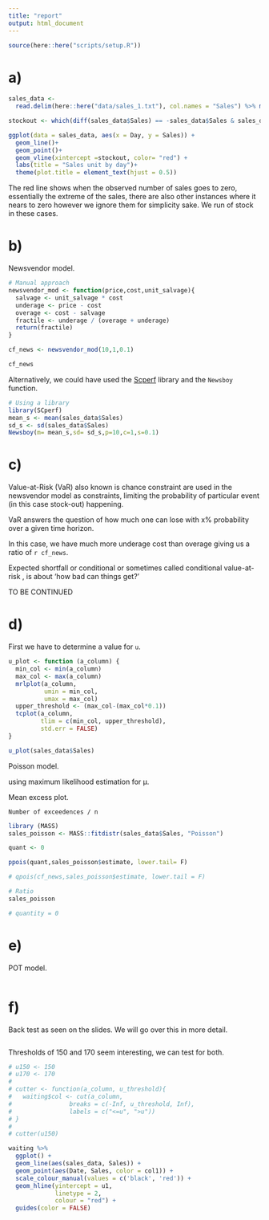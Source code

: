 ```yaml
---
title: "report"
output: html_document
---
```


```r
source(here::here("scripts/setup.R"))
```

# a)

```r
sales_data <-
  read.delim(here::here("data/sales_1.txt"), col.names = "Sales") %>% mutate(Day = row_number())
```

```r
stockout <- which(diff(sales_data$Sales) == -sales_data$Sales & sales_data$Sales !=0)

ggplot(data = sales_data, aes(x = Day, y = Sales)) +
  geom_line()+
  geom_point()+
  geom_vline(xintercept =stockout, color= "red") +
  labs(title = "Sales unit by day")+
  theme(plot.title = element_text(hjust = 0.5))
```
The red line shows when the observed number of sales goes to zero, essentially the extreme of the sales, there are also other instances where it nears to zero however we ignore them for simplicity sake. We run of stock in these cases.

# b)
Newsvendor model.

```r
# Manual approach
newsvendor_mod <- function(price,cost,unit_salvage){
  salvage <- unit_salvage * cost
  underage <- price - cost
  overage <- cost - salvage
  fractile <- underage / (overage + underage)
  return(fractile)
}

cf_news <- newsvendor_mod(10,1,0.1)

cf_news
```

Alternatively, we could have used the [Scperf](https://cran.r-project.org/web/packages/SCperf/SCperf.pdf) library and the `Newsboy` function.

```r
# Using a library
library(SCperf)
mean_s <- mean(sales_data$Sales)
sd_s <- sd(sales_data$Sales)
Newsboy(m= mean_s,sd= sd_s,p=10,c=1,s=0.1)
```

# c)
Value-at-Risk (VaR) also known is chance constraint are used in the newsvendor model as constraints, limiting the probability of particular event (in this case stock-out) happening. 

VaR answers the question of how much one can lose with
x% probability over a given time horizon.

In this case, we have much more underage cost than overage giving us a ratio of `r cf_news`.

Expected shortfall or conditional or sometimes called conditional value-at-risk , is about 'how bad can things get?'

TO BE CONTINUED

# d)
First we have to determine a value for `u`.

```r
u_plot <- function (a_column) {
  min_col <- min(a_column)
  max_col <- max(a_column)
  mrlplot(a_column,
          umin = min_col,
          umax = max_col)
  upper_threshold <- (max_col-(max_col*0.1))
  tcplot(a_column,
         tlim = c(min_col, upper_threshold),
         std.err = FALSE)
}

u_plot(sales_data$Sales)

```

Poisson model.

using maximum likelihood estimation for μ.

Mean excess plot.

`Number of exceedences / n`

```r
library (MASS)
sales_poisson <- MASS::fitdistr(sales_data$Sales, "Poisson")

quant <- 0

ppois(quant,sales_poisson$estimate, lower.tail= F)

# qpois(cf_news,sales_poisson$estimate, lower.tail = F)

# Ratio
sales_poisson

# quantity = 0

```


# e)

POT model.

```r

```


# f)

Back test as seen on the slides. We will go over this in more detail.

```r

```



Thresholds of 150 and 170 seem interesting, we can test for both.

```r
# u150 <- 150
# u170 <- 170
# 
# cutter <- function(a_column, u_threshold){
#   waiting$col <- cut(a_column,
#                breaks = c(-Inf, u_threshold, Inf),
#                labels = c("<=u", ">u")) 
# }
# 
# cutter(u150)

waiting %>%
  ggplot() +
  geom_line(aes(sales_data, Sales)) +
  geom_point(aes(Date, Sales, color = col1)) +
  scale_colour_manual(values = c('black', 'red')) +
  geom_hline(yintercept = u1,
             linetype = 2,
             colour = "red") +
  guides(color = FALSE)

```
